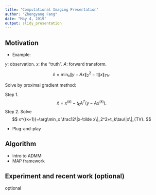 ```yaml
---
title: "Computational Imaging Presentation"
author: "Zhengyang Fang"
date: "May 4, 2019"
output: slidy_presentation
---
```


## Motivation

- Example: 

$y$: observation. $x$: the "truth". $A$: forward transform.

$$
\hat x =\min_x\|y-Ax\|_2^2-\tau\|x\|_{TV}.
$$

Solve by proximal gradient method:

Step 1.
$$
\tilde x=x^{(k)}-t_kA^T(y-Ax^{(k)}).
$$
Step 2. Solve
$$
x^{(k+1)}=\arg\min_x \frac12\|x-\tilde x\|_2^2+t_k\tau\|x\|_{TV}.
$$

- Plug-and-play

## Algorithm

- Intro to ADMM
- MAP framework

## Experiment and recent work (optional)

optional

